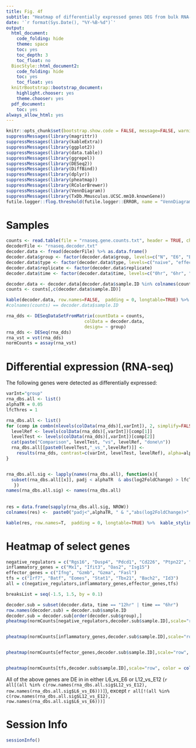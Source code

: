 ```yaml
---
title: Fig. 4f
subtitle: "Heatmap of differentially expressed genes DEG from bulk RNA-SEQ"
date: '`r format(Sys.Date(), "%Y-%B-%d")`'
output:
  html_document:
    code_folding: hide
    theme: space
    toc: yes
    toc_depth: 3
    toc_float: no
  BiocStyle::html_document2:
    code_folding: hide
    toc: yes
    toc_float: yes
  knitrBootstrap::bootstrap_document:
    highlight.chooser: yes
    theme.chooser: yes
  pdf_document:
    toc: yes
always_allow_html: yes
---
```


```r
knitr::opts_chunk$set(bootstrap.show.code = FALSE, message=FALSE, warning=FALSE)
suppressMessages(library(magrittr))
suppressMessages(library(kableExtra))
suppressMessages(library(ggplot2))
suppressMessages(library(data.table))
suppressMessages(library(ggrepel))
suppressMessages(library(DESeq2))
suppressMessages(library(DiffBind))
suppressMessages(library(dplyr))
suppressMessages(library(pheatmap))
suppressMessages(library(RColorBrewer))
suppressMessages(library(VennDiagram))
suppressMessages(library(TxDb.Mmusculus.UCSC.mm10.knownGene))
futile.logger::flog.threshold(futile.logger::ERROR, name = "VennDiagramLogger")
```



# Samples

```r
counts <- read.table(file = "rnaseq.gene.counts.txt", header = TRUE, check.names=FALSE, row.names=1)
decoderFile <- "rnaseq.decoder.txt"
decoder.data <- fread(decoderFile) %>% as.data.frame()
decoder.data$group <- factor(decoder.data$group, levels=c("N", "E6", "E12", "E24","L6", "L12", "L24"))
decoder.data$type <- factor(decoder.data$type, levels=c("naive", "effector", "tumor"))
decoder.data$replicate <- factor(decoder.data$replicate)
decoder.data$time <- factor(decoder.data$time, levels=c("0hr", "6hr", "12hr", "24hr"))

decoder.data <- decoder.data[decoder.data$sample.ID %in% colnames(counts),]
counts <- counts[,c(decoder.data$sample.ID)]

kable(decoder.data, row.names=FALSE,  padding = 0, longtable=TRUE) %>%  kable_styling(bootstrap_options = c("striped", "hover", "condensed"))
#colnames(counts) == decoder.data$sample.ID 
```

```r
rna_dds <- DESeqDataSetFromMatrix(countData = counts,
                              colData = decoder.data,
                              design= ~ group)
rna_dds <- DESeq(rna_dds)
rna_vst = vst(rna_dds)
normCounts = assay(rna_vst)
```

# Differential expression (RNA-seq)

The following genes were detected as differentially expressed:

```r
varInt="group"
rna_dbs.all <- list()
alphaTR = 0.05
lfcThres = 1

rna_dbs.all <- list()
for (comp in combn(nlevels(colData(rna_dds)[,varInt]), 2, simplify=FALSE)){
  levelRef <- levels(colData(rna_dds)[,varInt])[comp[1]]
  levelTest <- levels(colData(rna_dds)[,varInt])[comp[2]]
  cat(paste("Comparison", levelTest, "vs", levelRef, "done\n"))
  rna_dbs.all[[paste0(levelTest,"_vs_",levelRef)]] <- 
    results(rna_dds, contrast=c(varInt, levelTest, levelRef), alpha=alphaTR) %>% as.data.frame()
}


rna_dbs.all.sig <- lapply(names(rna_dbs.all), function(x){
  subset(rna_dbs.all[[x]], padj < alphaTR  & abs(log2FoldChange) > lfcThres)
   })
names(rna_dbs.all.sig) <- names(rna_dbs.all)
 
 
res = data.frame(sapply(rna_dbs.all.sig, NROW))
colnames(res) <-  paste0("padj<",alphaTR, " & ","abs(log2FoldChange)>",lfcThres)

kable(res, row.names=T,  padding = 0, longtable=TRUE) %>%  kable_styling(bootstrap_options = c("striped", "hover", "condensed"), full_width = F)
```


# Heatmap of select genes

```r
negative_regulators = c("Rgs16", "Dusp4", "Pdcd1", "Cd226", "Ptpn22", "Ctla4", "Tigit")
inflammatory_genes = c("Mx1", "Ifit3", "Oas2", "Isg15")
effector_genes = c("Ifng", "Gzmb", "Gzma", "Fasl")
tfs = c("Irf7", "Batf", "Eomes", "Stat1", "Tbx21", "Bach2", "Id3")
all = c(negative_regulators,inflammatory_genes,effector_genes,tfs)

breaksList = seq(-1.5, 1.5, by = 0.1)

decoder.sub = subset(decoder.data, time == "12hr" | time == "6hr")
row.names(decoder.sub) = decoder.sub$sample.ID
decoder.sub = decoder.sub[order(decoder.sub$group),]
pheatmap(normCounts[negative_regulators,decoder.sub$sample.ID],scale="row", color = colorRampPalette(rev(brewer.pal(n = 5, name = "RdBu")))(length(breaksList)), breaks = breaksList, cluster_rows = F, cluster_cols = F, annotation_col = decoder.sub[,"group", drop=F], gaps_col = 6, cellwidth = 25, cellheight = 25, main = "Negative Regulators")


pheatmap(normCounts[inflammatory_genes,decoder.sub$sample.ID],scale="row", color = colorRampPalette(rev(brewer.pal(n = 5, name = "RdBu")))(length(breaksList)), breaks = breaksList, cluster_rows = F, cluster_cols = F, annotation_col = decoder.sub[,"group", drop=F], gaps_col = 6, cellwidth = 25, cellheight = 25, main = "Inflammatory Genes")


pheatmap(normCounts[effector_genes,decoder.sub$sample.ID],scale="row", color = colorRampPalette(rev(brewer.pal(n = 5, name = "RdBu")))(length(breaksList)), breaks = breaksList, cluster_rows = F, cluster_cols = F, annotation_col = decoder.sub[,"group", drop=F], gaps_col = 6, cellwidth = 25, cellheight = 25, main = "Effector Genes")


pheatmap(normCounts[tfs,decoder.sub$sample.ID],scale="row", color = colorRampPalette(rev(brewer.pal(n = 5, name = "RdBu")))(length(breaksList)), breaks = breaksList, cluster_rows = F, cluster_cols = F, annotation_col = decoder.sub[,"group", drop=F], gaps_col = 6, cellwidth = 25, cellheight = 25, main = "Transcription Factors")


```


All of the above genes are DE in in either L6_vs_E6 or L12_vs_E12 (`r all[(all %in% c(row.names(rna_dbs.all.sig$L12_vs_E12), row.names(rna_dbs.all.sig$L6_vs_E6)))]`), except `r all[!(all %in% c(row.names(rna_dbs.all.sig$L12_vs_E12), row.names(rna_dbs.all.sig$L6_vs_E6)))]`

# Session Info
```r
sessionInfo()
```